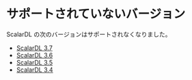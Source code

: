 ---
---

# サポートされていないバージョン


<TranslationBanner />

ScalarDL の次のバージョンはサポートされなくなりました。

- [ScalarDL 3.7](/docs/3.7/)
- [ScalarDL 3.6](/docs/3.6/)
- [ScalarDL 3.5](/docs/3.5/)
- [ScalarDL 3.4](/docs/3.4/)
